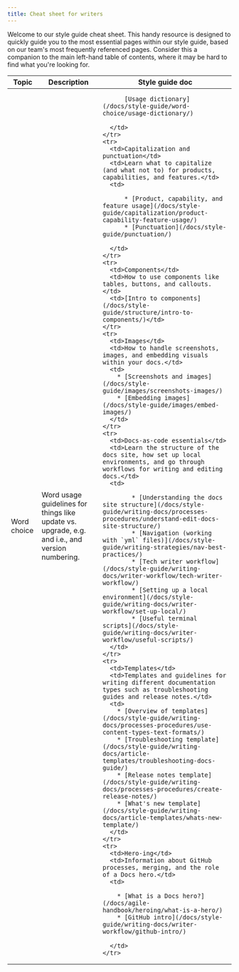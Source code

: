```yaml
---
title: Cheat sheet for writers
---
```


Welcome to our style guide cheat sheet. This handy resource is designed to quickly guide you to the most essential pages within our style guide, based on our team's most frequently referenced pages. Consider this a companion to the main left-hand table of contents, where it may be hard to find what you're looking for.

<table>
  <thead>
    <tr>
      <th>Topic</th>
      <th>Description</th>
      <th>Style guide doc</th>
    </tr>
  </thead>
  <tbody>
        <tr>
      <td>Word choice</td>
      <td>Word usage guidelines for things like update vs. upgrade, e.g. and i.e., and version numbering. </td>
      <td>
        
          [Usage dictionary](/docs/style-guide/word-choice/usage-dictionary/)
        
      </td>
    </tr>
    <tr>
      <td>Capitalization and punctuation</td>
      <td>Learn what to capitalize (and what not to) for products, capabilities, and features.</td>
      <td>
        
          * [Product, capability, and feature usage](/docs/style-guide/capitalization/product-capability-feature-usage/)
          * [Punctuation](/docs/style-guide/punctuation/)
        
      </td>
    </tr>
    <tr>
      <td>Components</td>
      <td>How to use components like tables, buttons, and callouts.</td>
      <td>[Intro to components](/docs/style-guide/structure/intro-to-components/)</td>
    </tr>
    <tr>
      <td>Images</td>
      <td>How to handle screenshots, images, and embedding visuals within your docs.</td>
      <td>
        * [Screenshots and images](/docs/style-guide/images/screenshots-images/)
        * [Embedding images](/docs/style-guide/images/embed-images/)
      </td>
    </tr>
    <tr>
      <td>Docs-as-code essentials</td>
      <td>Learn the structure of the docs site, how set up local environments, and go through workflows for writing and editing docs.</td>
      <td>
        
            * [Understanding the docs site structure](/docs/style-guide/writing-docs/processes-procedures/understand-edit-docs-site-structure/)
            * [Navigation (working with `yml` files)](/docs/style-guide/writing-strategies/nav-best-practices/)
            * [Tech writer workflow](/docs/style-guide/writing-docs/writer-workflow/tech-writer-workflow/)
            * [Setting up a local environment](/docs/style-guide/writing-docs/writer-workflow/set-up-local/)
            * [Useful terminal scripts](/docs/style-guide/writing-docs/writer-workflow/useful-scripts/)
      </td>
    </tr>
    <tr>
      <td>Templates</td>
      <td>Templates and guidelines for writing different documentation types such as troubleshooting guides and release notes.</td>
      <td>
        * [Overview of templates](/docs/style-guide/writing-docs/processes-procedures/use-content-types-text-formats/)
        * [Troubleshooting template](/docs/style-guide/writing-docs/article-templates/troubleshooting-docs-guide/)
        * [Release notes template](/docs/style-guide/writing-docs/processes-procedures/create-release-notes/)
        * [What's new template](/docs/style-guide/writing-docs/article-templates/whats-new-template/)
      </td>
    </tr>
    <tr>
      <td>Hero-ing</td>
      <td>Information about GitHub processes, merging, and the role of a Docs hero.</td>
      <td>
        
        * [What is a Docs hero?](/docs/agile-handbook/heroing/what-is-a-hero/)
        * [GitHub intro](/docs/style-guide/writing-docs/writer-workflow/github-intro/)

      </td>
    </tr>
  </tbody>